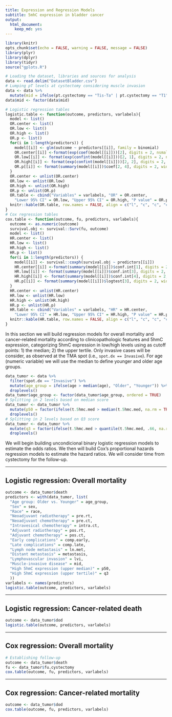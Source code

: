 ```yaml
---
title: Expression and Regression Models
subtitle: 5mhC expression in bladder cancer
output: 
  html_document: 
    keep_md: yes
---
```


```r
library(knitr)
opts_chunk$set(echo = FALSE, warning = FALSE, message = FALSE)
library(plyr)
library(dplyr)
library(tidyr)
source("gplots.R")
```

```r
# Loading the dataset, libraries and sources for analysis
data <- read.delim("DatasetBladder.csv")
# Lumping pT levels at cystectomy considering muscle invasion
data <- data %>%
  mutate(mid = ifelse(pt.cystectomy == "Tis-Ta" | pt.cystectomy == "T1", "No", "Yes"))
data$mid <- factor(data$mid)
```

```r
# Logistic regression tables
logistic.table <- function(outcome, predictors, varlabels){
  model <- list()
  OR.center <- list()
  OR.low <- list()
  OR.high <- list()
  OR.p <- list()
  for(i in 1:length(predictors)) {
    model[[i]] <- glm(outcome ~ predictors[[i]], family = binomial)
    OR.center[[i]] <-format(exp(coef(model[[i]]))[2], digits = 2, nsmall = 2)
    OR.low[[i]] <- format(exp(confint(model[[i]]))[2, 1], digits = 2, nsmall = 2)
    OR.high[[i]] <- format(exp(confint(model[[i]]))[2, 2], digits = 2, nsmall = 2)
    OR.p[[i]] <- format(summary(model[[i]])$coef[2, 4], digits = 2, width  = 6)
  }
  OR.center <- unlist(OR.center)
  OR.low <- unlist(OR.low)
  OR.high <- unlist(OR.high)
  OR.p <- unlist(OR.p)
  OR.table <- cbind("Variables" = varlabels, "OR" = OR.center,
    "Lower 95% CI" = OR.low, "Upper 95% CI" = OR.high, "P value" = OR.p)
  knitr::kable(OR.table, row.names = FALSE, align = c("l", "c", "c", "c", "c"))
}
# Cox regression tables
cox.table <- function(outcome, fu, predictors, varlabels){
  outcome <- as.numeric(outcome)
  survival.obj <- survival::Surv(fu, outcome)
  model <- list()
  HR.center <- list()
  HR.low <- list()
  HR.high <- list()
  HR.p <- list()
  for(i in 1:length(predictors)) {
    model[[i]] <- survival::coxph(survival.obj ~ predictors[[i]])
    HR.center[[i]] <-format(summary(model[[i]])$conf.int[1], digits = 2, nsmall = 2)
    HR.low[[i]] <- format(summary(model[[i]])$conf.int[3], digits = 2, nsmall = 2)
    HR.high[[i]] <- format(summary(model[[i]])$conf.int[4], digits = 2, nsmall = 2)
    HR.p[[i]] <- format(summary(model[[i]])$logtest[3], digits = 2, width  = 6)
  }
  HR.center <- unlist(HR.center)
  HR.low <- unlist(HR.low)
  HR.high <- unlist(HR.high)
  HR.p <- unlist(HR.p)
  HR.table <- cbind("Variables" = varlabels, "HR" = HR.center,
    "Lower 95% CI" = HR.low, "Upper 95% CI" = HR.high, "P value" = HR.p)
  knitr::kable(HR.table, row.names = FALSE, align = c("l", "c", "c", "c", "c"))
}
```


In this section we will build regression models for overall mortality and cancer-related mortality according to clinicopathologic features and 5hmC expression, categorizing 5hmC expression in low/high levels using as cutoff points: 1) the median; 2) the upper tertile. Only invasive cases will be consider, as observed at the TMA spot (i.e., `spot.dx == Invasive`). For age (numeric variable) we will use the median to define younger and older age groups.

```r
data_tumor <- data %>%
  filter(spot.dx == "Invasive") %>%
  mutate(age_group = ifelse(age > median(age), "Older", "Younger")) %>%
  droplevels()
data_tumor$age_group <- factor(data_tumor$age_group, ordered = TRUE)
# Splitting in 2 levels based on median score
data_tumor <- data_tumor %>%
  mutate(p50 = factor(ifelse(t.5hmc.med > median(t.5hmc.med, na.rm = TRUE), "High", "Low"))) %>%
  droplevels()
# Splitting in 2 levels based on Q3 score
data_tumor <- data_tumor %>%
  mutate(q3 = factor(ifelse(t.5hmc.med > quantile(t.5hmc.med, .66, na.rm = TRUE), "High", "Low"))) %>%
  droplevels()
```

We will begin building uncondicional binary logistic regression models to estimate the odds ratios. We then will build Cox's proportional hazards regression models to estimate the hazard ratios. We will consider time from cystectomy for the follow-up.

***

## Logistic regression: Overall mortality

```r
outcome <- data_tumor$death
predictors <- with(data_tumor, list(
  "Age group: Older vs. Younger" = age_group,
  "Sex" = sex,
  "Race" = race,
  "Neoadjuvant radiotherapy" = pre.rt,
  "Neoadjuvant chemotherapy" = pre.ct,
  "Intravesical chemotherapy" = intra.ct,
  "Adjuvant radiotherapy" = pos.rt,
  "Adjuvant chemotherapy" = pos.ct,
  "Early complications" = comp.early,
  "Late complications" = comp.late,
  "Lymph node metastasis" = ln.met,
  "Distant metastasis" = metastasis,
  "Lymphovascular invasion" = lvi,
  "Muscle-invasive disease" = mid,
  "High 5hmC expression (upper median)" = p50,
  "High 5hmC expression (upper tertile)" = q3
  ))
varlabels <- names(predictors)
logistic.table(outcome, predictors, varlabels)
```

***

## Logistic regression: Cancer-related death

```r
outcome <- data_tumor$dod
logistic.table(outcome, predictors, varlabels)
```

***

## Cox regression: Overall mortality

```r
# Establishing follow-up
outcome <- data_tumor$death
fu <- data_tumor$fu.cystectomy
cox.table(outcome, fu, predictors, varlabels)
```

***

## Cox regression: Cancer-related mortality

```r
outcome <- data_tumor$dod
cox.table(outcome, fu, predictors, varlabels)
```

